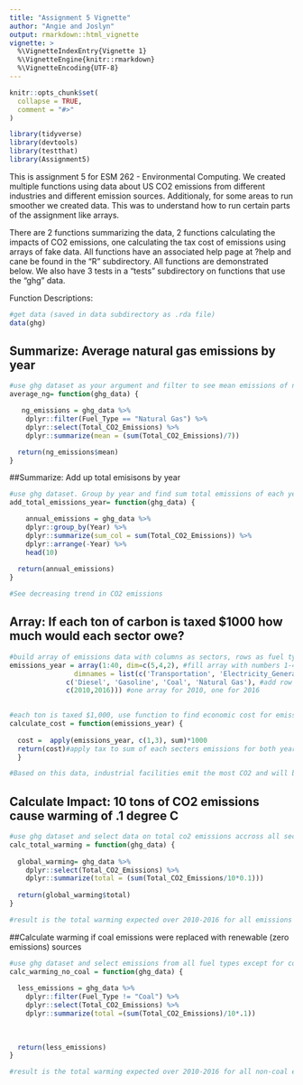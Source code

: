 ```yaml
---
title: "Assignment 5 Vignette"
author: "Angie and Joslyn"
output: rmarkdown::html_vignette
vignette: >
  %\VignetteIndexEntry{Vignette 1}
  %\VignetteEngine{knitr::rmarkdown}
  %\VignetteEncoding{UTF-8}
---
```


```r
knitr::opts_chunk$set(
  collapse = TRUE,
  comment = "#>"
)
```

```r
library(tidyverse)
library(devtools)
library(testthat)
library(Assignment5)

```

This is assignment 5 for ESM 262 - Environmental Computing. We created multiple functions using data about US CO2 emissions from different industries and different emission sources. Additionaly, for some areas to run smoother we created data. This was to understand how to run certain parts of the assignment like arrays. 

There are 2 functions summarizing the data, 2 functions calculating the impacts of CO2 emissions, one calculating the tax cost of emissions using arrays of fake data. All functions have an associated help page at ?help and cane be found in the "R" subdirectory. All functions are demonstrated below. We also have 3 tests in a "tests" subdirectory on functions that use the "ghg" data.

Function Descriptions: 

```r
#get data (saved in data subdirectory as .rda file)
data(ghg)

```


## Summarize: Average natural gas emissions by year
```r

#use ghg dataset as your argument and filter to see mean emissions of natural gas over the 7 years of data
average_ng= function(ghg_data) {

   ng_emissions = ghg_data %>%
    dplyr::filter(Fuel_Type == "Natural Gas") %>%
    dplyr::select(Total_CO2_Emissions) %>%
    dplyr::summarize(mean = (sum(Total_CO2_Emissions)/7))

  return(ng_emissions$mean)
}

```


##Summarize: Add up total emisisons by year
```r
#use ghg dataset. Group by year and find sum total emissions of each year in chronological order
add_total_emissions_year= function(ghg_data) {

    annual_emissions = ghg_data %>%
    dplyr::group_by(Year) %>%
    dplyr::summarize(sum_col = sum(Total_CO2_Emissions)) %>%
    dplyr::arrange(-Year) %>%
    head(10)
    
  return(annual_emissions)
}

#See decreasing trend in CO2 emissions

```



## Array: If each ton of carbon is taxed $1000 how much would each sector owe?
```r

#build array of emissions data with columns as sectors, rows as fuel type, and arrays as the years 2010 and 2016.
emissions_year = array(1:40, dim=c(5,4,2), #fill array with numbers 1-40 FAKE DATA
                dimnames = list(c('Transportation', 'Electricity_Generation', 'Residential', 'Commercial',  'Industrial'), # add column names
              c('Diesel', 'Gasoline', 'Coal', 'Natural Gas'), #add row names
              c(2010,2016))) #one array for 2010, one for 2016
             

#each ton is taxed $1,000, use function to find economic cost for emissions for each sector in 2010 and 2016. Data was created for array in above code so data is not accurate.
calculate_cost = function(emissions_year) {
  
  cost =  apply(emissions_year, c(1,3), sum)*1000
  return(cost)#apply tax to sum of each secters emissions for both years
  }

#Based on this data, industrial facilities emit the most CO2 and will be taxed the most

```


## Calculate Impact: 10 tons of CO2 emissions cause warming of .1 degree C
```r
#use ghg dataset and select data on total co2 emissions accross all sectors and years. Divide by 10 since and multiply by .1 to get expected warming. 
calc_total_warming = function(ghg_data) {
  
  global_warming= ghg_data %>%
    dplyr::select(Total_CO2_Emissions) %>%
    dplyr::summarize(total = (sum(Total_CO2_Emissions/10*0.1)))
  
  return(global_warming$total)
}

#result is the total warming expected over 2010-2016 for all emissions in that time
```


##Calculate warming if coal emissions were replaced with renewable (zero emissions) sources
```r
#use ghg dataset and select emissions from all fuel types except for coal. Select data on total co2 emissions accross all sectors and years. Divide by 10 since and multiply by .1 to get expected warming. 
calc_warming_no_coal = function(ghg_data) {
  
  less_emissions = ghg_data %>%
    dplyr::filter(Fuel_Type != "Coal") %>%
    dplyr::select(Total_CO2_Emissions) %>%
    dplyr::summarize(total =(sum(Total_CO2_Emissions)/10*.1))
  
  
  
  return(less_emissions)
}

#result is the total warming expected over 2010-2016 for all non-coal emissions in that time
```

